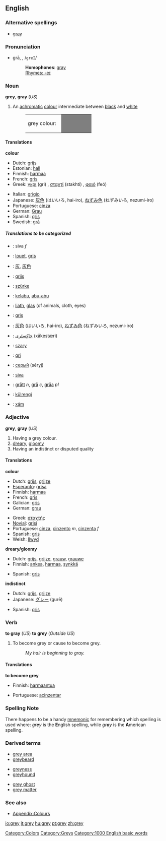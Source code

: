 {{See|Grey}}
==English==

===Alternative spellings===
*{{US}} [[gray]]

===Pronunciation===
*grā, {{IPA|/ɡreɪ/}}, /<tt>greI</tt>/
*:'''Homophones''': [[gray]]
*:[[Rhymes:English:-eɪ|Rhymes: -eɪ]]

===Noun===
'''grey''', '''gray''' (''US'') 

# An [[achromatic]] [[colour]] intermediate between [[black]] and [[white]]
#:<table><tr><td>grey colour: &nbsp;</td><td bgcolor="#7F7F7F" width="80">&nbsp; </td></tr></table>

====Translations====
'''colour'''
{{top}}
* Dutch: [[grijs]] {{n}}
* Estonian: [[hall]]
* Finnish: [[harmaa]]
* French: [[gris]] {{m}}
* Greek: [[γκρι]] (gri) {{n}}, [[σταχτί]] (stakhtí) {{n}}, [[φαιό]] (feó) {{n}}
{{mid}}
* Italian: [[grigio]] {{m}}
* Japanese: [[灰色]] (はいいろ, hai-iro), [[ねずみ色]] (ねずみいろ, nezumi-iro)
* Portuguese: [[cinza]]
* German: [[Grau]]
* Spanish: [[gris]] {{m}}
* Swedish: [[grå]]
{{bottom}}

=====Translations to be categorized=====
{{checktrans}}
<!--Remove this section once all of the translations below have been moved into the tables above.-->

*{{ttbc|Bosnian}}: siva ''f''
*{{ttbc|Breton}}: [[louet]], [[gris]]
*{{ttbc|Chinese}}: [[灰]], [[灰色]]
*{{ttbc|Frisian}}: [[griis]]
*{{ttbc|Hungarian}}: [[szürke]]
*{{ttbc|Indonesian}}: [[kelabu]], [[abu|abu-abu]]
*{{ttbc|Irish}}: [[liath]], [[glas]] (of animals, cloth, eyes)
*{{ttbc|Interlingua}}: [[gris]]

*{{ttbc|Japanese}}: [[灰色]] (はいいろ, hai-iro), [[ねずみ色]] (ねずみいろ, nezumi-iro)
*{{ttbc|Persian}}: [[خاكِستَری]] (xākestæri)
*{{ttbc|Polish}}: [[szary]]
*{{ttbc|Romanian}}: [[gri]]
*{{ttbc|Russian}}: [[серый]] (séryj)
*{{ttbc|Slovene}}: [[siva]]
*{{ttbc|Swedish}}: [[grått]] ''n'', [[grå]] ''c'', [[gråa]] ''pl''
*{{ttbc|Turkish}}: [[külrengi]]
*{{ttbc|Vietnamese}}: [[xám]]


===Adjective===
'''grey''', '''gray''' (''US'')

# Having a grey colour.
# [[dreary]], [[gloomy]]
# Having an indistinct or disputed quality

====Translations====
'''colour'''
{{top}}
* Dutch: [[grijs]], [[grijze]]
* [[Esperanto]]: [[grisa]]
* Finnish: [[harmaa]]
* French: [[gris]]
* Galician: [[gris]]
* German: [[grau]]
{{mid}}
*Greek: [[σταχτής]] 
*[[Novial]]: [[grisi]]
* Portuguese: [[cinza]], [[cinzento]] ''m'', [[cinzenta]] ''f''
* Spanish: [[gris]]
* Welsh: [[llwyd]]
{{bottom}}

'''dreary/gloomy'''
{{top}}
* Dutch: [[grijs]], [[grijze]], [[grauw]], [[grauwe]]
* Finnish: [[ankea]], [[harmaa]], [[synkkä]]
{{mid}}
* Spanish: [[gris]]
{{bottom}}

'''indistinct'''
{{top}}
* Dutch: [[grijs]], [[grijze]]
* Japanese: [[グレー]] (gurē)
{{mid}}
* Spanish: [[gris]]
{{bottom}}

===Verb===
'''to gray''' (''US'') '''to grey''' (''Outside US'')

# To become grey or cause to become grey.
#: ''My hair is beginning to gray.''

====Translations====

'''to become grey'''
{{top}}
*Finnish: [[harmaantua]]
{{mid}}
*Portuguese: [[acinzentar]]
{{bottom}}

===Spelling Note===
There happens to be a handy [[mnemonic]] for remembering which spelling is used where: ''gr'''e'''y'' is the '''E'''nglish spelling, while ''gr'''a'''y'' is the '''A'''merican spelling.

===Derived terms===
{{top3}}
*[[grey area]]
*[[greybeard]]
{{mid3}}
*[[greyness]]
*[[greyhound]]
{{mid3}}
*[[grey ghost]]
*[[grey matter]]
{{bottom}}

===See also===
*[[Wiktionary_Appendix:Colours|Appendix:Colours]]

[[Category:Colors]]
[[Category:Greys]]
[[Category:1000 English basic words]]

[[io:grey]]
[[it:grey]]
[[hu:grey]]
[[pt:grey]]
[[zh:grey]]
